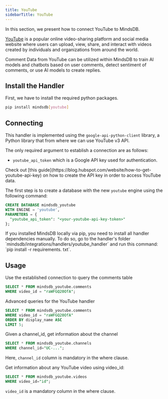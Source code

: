 ```yaml
---
title: YouTube
sidebarTitle: YouTube
---
```


In this section, we present how to connect YouTube to MindsDB.

[YouTube](https://www.youtube.com/) is a popular online video-sharing platform and social media website where users
can upload, view, share, and interact with videos created by individuals and organizations from around the world.

Comment Data from YouTube can be utilized within MindsDB to train AI models and chatbots based on user comments,
detect sentiment of comments, or use AI models to create replies.

## Install the Handler

First, we have to install the required python packages.
```bash
pip install mindsdb[youtube]
```

## Connecting

This handler is implemented using the ```google-api-python-client``` library, a Python library that from where we can use YouTube v3 API.

The only required argument to establish a connection are as follows:

* ```youtube_api_token``` which is a Google API key used for authentication.

<Tip>
Check out [this guide](https://blog.hubspot.com/website/how-to-get-youtube-api-key) on how to create the API key in
    order to access YouTube data.
</Tip>

The first step is to create a database with the new ```youtube``` engine using the following command:

```sql
CREATE DATABASE mindsdb_youtube
WITH ENGINE = 'youtube',
PARAMETERS = {
  "youtube_api_token": "<your-youtube-api-key-token>"
};
```

<Tip>
If you installed MindsDB locally via pip, you need to install all handler dependencies manually. To do so, go to the
    handler's folder `mindsdb/integrations/handlers/youtube_handler` and run this command: `pip install -r requirements.
    txt`.
</Tip>

## Usage

Use the established connection to query the comments table

~~~~sql
SELECT * FROM mindsdb_youtube.comments
WHERE video_id = "raWFGQ20OfA";
~~~~

Advanced queries for the YouTube handler

~~~~sql
SELECT * FROM mindsdb_youtube.comments
WHERE video_id = "raWFGQ20OfA"
ORDER BY display_name ASC
LIMIT 5;
~~~~

Given a channel_id, get information about the channel

~~~~sql
SELECT * FROM mindsdb_youtube.channels
WHERE channel_id="UC-...";
~~~~

Here, ```channel_id``` column is mandatory in the where clause.

Get information about any YouTube video using video_id:

~~~~sql
SELECT * FROM mindsdb_youtube.videos
WHERE video_id="id";
~~~~

```video_id``` is a mandatory column in the where clause.

